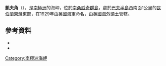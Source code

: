 {{Coord|54|15|S|36|24|W|source:GNIS|display=title}}

'''凱夫角'''（{{lang-en|Cave Point}}），是[[南極洲|南極洲]]的海岬，位於[[南桑威奇群島|南桑威奇群島]]，處於[[巴夫半島|巴夫半島]]西南面1公里的[[昆伯蘭東灣|昆伯蘭東灣]]東部，在1929年由[[英國|英國]]海軍命名，由[[英國海外領土|英國海外領土]]管轄。

==參考資料==
*{{cite gnis | type = antarid | id = 2552| name = Cave Point | accessdate = 2011-10-30}}
*{{usgs-gazetteer|id=2552}}

{{Antarctica-geo-stub}}
[[Category:南極洲海岬|Category:南極洲海岬]]